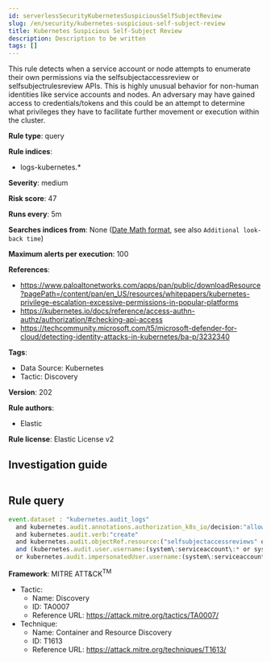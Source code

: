 ```yaml
---
id: serverlessSecurityKubernetesSuspiciousSelfSubjectReview
slug: /en/security/kubernetes-suspicious-self-subject-review
title: Kubernetes Suspicious Self-Subject Review
description: Description to be written
tags: []
---
```


<div id="kubernetes-suspicious-self-subject-review"></div>

This rule detects when a service account or node attempts to enumerate their own permissions via the selfsubjectaccessreview or selfsubjectrulesreview APIs. This is highly unusual behavior for non-human identities like service accounts and nodes. An adversary may have gained access to credentials/tokens and this could be an attempt to determine what privileges they have to facilitate further movement or execution within the cluster.

**Rule type**: query

**Rule indices**: 

* logs-kubernetes.*

**Severity**: medium

**Risk score**: 47

**Runs every**: 5m

**Searches indices from**: None ([Date Math format](((ref))/common-options.html#date-math), see also <DocLink id="serverlessSecurityRulesUiCreate" section="set-the-rules-schedule">`Additional look-back time`</DocLink>)

**Maximum alerts per execution**: 100

**References**: 

* https://www.paloaltonetworks.com/apps/pan/public/downloadResource?pagePath=/content/pan/en_US/resources/whitepapers/kubernetes-privilege-escalation-excessive-permissions-in-popular-platforms
* https://kubernetes.io/docs/reference/access-authn-authz/authorization/#checking-api-access
* https://techcommunity.microsoft.com/t5/microsoft-defender-for-cloud/detecting-identity-attacks-in-kubernetes/ba-p/3232340

**Tags**: 

* Data Source: Kubernetes
* Tactic: Discovery

**Version**: 202

**Rule authors**: 

* Elastic

**Rule license**: Elastic License v2

## Investigation guide

```markdown

```

## Rule query

```js
event.dataset : "kubernetes.audit_logs"
  and kubernetes.audit.annotations.authorization_k8s_io/decision:"allow"
  and kubernetes.audit.verb:"create"
  and kubernetes.audit.objectRef.resource:("selfsubjectaccessreviews" or "selfsubjectrulesreviews")
  and (kubernetes.audit.user.username:(system\:serviceaccount\:* or system\:node\:*)
  or kubernetes.audit.impersonatedUser.username:(system\:serviceaccount\:* or system\:node\:*))

```

**Framework**: MITRE ATT&CK<sup>TM</sup>

* Tactic:
    * Name: Discovery
    * ID: TA0007
    * Reference URL: https://attack.mitre.org/tactics/TA0007/
* Technique:
    * Name: Container and Resource Discovery
    * ID: T1613
    * Reference URL: https://attack.mitre.org/techniques/T1613/

